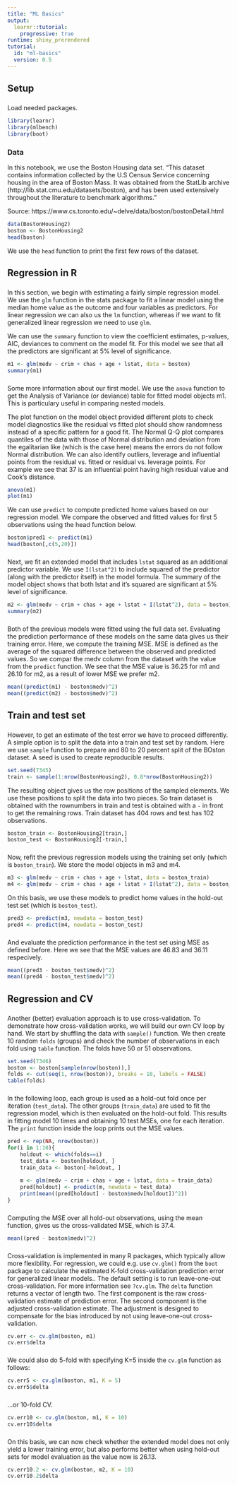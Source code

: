 ```yaml
---
title: "ML Basics"
output: 
  learnr::tutorial:
    progressive: true
runtime: shiny_prerendered
tutorial:
  id: "ml-basics"
  version: 0.5
---
```


## Setup

### 

Load needed packages.

```r
library(learnr)
library(mlbench)
library(boot)
```

### Data

In this notebook, we use the Boston Housing data set. "This dataset contains information collected by the U.S Census Service concerning housing in the area of Boston Mass. It was obtained from the StatLib archive (http://lib.stat.cmu.edu/datasets/boston), and has been used extensively throughout the literature to benchmark algorithms."

Source: https://www.cs.toronto.edu/~delve/data/boston/bostonDetail.html

```r
data(BostonHousing2)
boston <- BostonHousing2
head(boston)
```

We use the `head` function to print the first few rows of the dataset.

## Regression in R

###

In this section, we begin with estimating a fairly simple regression model. We use the `glm` function in the stats package to fit a linear model using the median home value as the outcome and four variables as predictors. For linear regression we can also us the `lm` function, whereas if we want to fit generalized linear regression we need to use `glm`.

We can use the `summary` function to view the coefficient estimates, p-values, AIC, deviances to comment on the model fit. For this model we see that all the predictors are significant at 5% level of significance.

```r
m1 <- glm(medv ~ crim + chas + age + lstat, data = boston)
summary(m1)
```

###

Some more information about our first model. We use the `anova` function to get the Analysis of Variance (or deviance) table for fitted model objects m1. This is particulary useful in comparing nested models.

The plot function on the model object provided different plots to check model diagnostics like the residual vs fitted plot should show randomness instead of a specific pattern for a good fit. The Normal Q-Q plot compares quantiles of the data with those of Normal distribution and deviation from the egalitarian like (which is the case here) means the errors do not follow Normal distribution. We can also identify outliers, leverage and influential points from the residual vs. fitted or residual vs. leverage points. For example we see that 37 is an influential point having high residual value and Cook's distance.

```r
anova(m1)
plot(m1)
```

We can use `predict` to compute predicted home values based on our regression model. We compare the observed and fitted values for first 5 observations using the head function below.

```r
boston$pred1 <- predict(m1)
head(boston[,c(5,20)])
```

###

Next, we fit an extended model that includes `lstat` squared as an additional predictor variable. We use `I(lstat^2)` to include squared of the predictor (along with the predictor itself) in the model formula. The summary of the model object shows that both lstat and it's squared are significant at 5% level of significance.

```r
m2 <- glm(medv ~ crim + chas + age + lstat + I(lstat^2), data = boston)
summary(m2)
```

###

Both of the previous models were fitted using the full data set. Evaluating the prediction performance of these models on the same data gives us their training error. Here, we compute the training MSE. MSE is defined as the average of the squared difference between the observed and predicted values. So we compar the medv column from the dataset with the value from the `predict` function. We see that the MSE value is 36.25 for m1 and 26.10 for m2, as a result of lower MSE we prefer m2.

```r
mean((predict(m1) - boston$medv)^2)
mean((predict(m2) - boston$medv)^2)
```

## Train and test set

###

However, to get an estimate of the test error we have to proceed differently. A simple option is to split the data into a train and test set by random. Here we use `sample` function to prepare and 80 to 20 percent split of the BOston dataset. A seed is used to create reproducible results.

```r
set.seed(7345)
train <- sample(1:nrow(BostonHousing2), 0.8*nrow(BostonHousing2))
```

The resulting object gives us the row positions of the sampled elements. We use these positions to split the data into two pieces. So train dataset is obtained with the rownumbers in train and test is obtained with a `-` in front to get the remaining rows. Train dataset has 404 rows and test has 102 observations.

```r
boston_train <- BostonHousing2[train,]
boston_test <- BostonHousing2[-train,]
```

###

Now, refit the previous regression models using the training set only (which is `boston_train`). We store the model objects in m3 and m4.

```r
m3 <- glm(medv ~ crim + chas + age + lstat, data = boston_train)
m4 <- glm(medv ~ crim + chas + age + lstat + I(lstat^2), data = boston_train)
```

On this basis, we use these models to predict home values in the hold-out test set (which is `boston_test`).

```r
pred3 <- predict(m3, newdata = boston_test)
pred4 <- predict(m4, newdata = boston_test)
```

###

And evaluate the prediction performance in the test set using MSE as defined before. Here we see that the MSE values are 46.83 and 36.11 respecively.

```r
mean((pred3 - boston_test$medv)^2)
mean((pred4 - boston_test$medv)^2)
```

## Regression and CV

###

Another (better) evaluation approach is to use cross-validation. To demonstrate how cross-validation works, we will build our own CV loop by hand. We start by shuffling the data with `sample()` function. We then create 10 random `folds` (groups) and check the number of observations in each fold using `table` function. The folds have 50 or 51 observations.

```r
set.seed(7346)
boston <- boston[sample(nrow(boston)),]
folds <- cut(seq(1, nrow(boston)), breaks = 10, labels = FALSE)
table(folds)
```

###

In the following loop, each group is used as a hold-out fold once per iteration (`test_data`). The other groups (`train_data`) are used to fit the regression model, which is then evaluated on the hold-out fold. This results in fitting model 10 times and obtaining 10 test MSEs, one for each iteration. The `print` function inside the loop prints out the MSE values.

```r
pred <- rep(NA, nrow(boston))
for(i in 1:10){
    holdout <- which(folds==i)
    test_data <- boston[holdout, ]
    train_data <- boston[-holdout, ]
    
    m <- glm(medv ~ crim + chas + age + lstat, data = train_data)
    pred[holdout] <- predict(m, newdata = test_data)
    print(mean((pred[holdout] - boston$medv[holdout])^2))
}
```

###

Computing the MSE over all hold-out observations, using the mean function, gives us the cross-validated MSE, which is 37.4.

```r
mean((pred - boston$medv)^2)
```

###

Cross-validation is implemented in many R packages, which typically allow more flexibility. For regression, we could e.g. use `cv.glm()` from the `boot` package to calculate the estimated K-fold cross-validation prediction error for generalized linear models.. The default setting is to run leave-one-out cross-validation. For more information see `?cv.glm`. The `delta` function returns a vector of length two. The first component is the raw cross-validation estimate of prediction error. The second component is the adjusted cross-validation estimate. The adjustment is designed to compensate for the bias introduced by not using leave-one-out cross-validation.

```r
cv.err <- cv.glm(boston, m1)
cv.err$delta
```

###

We could also do 5-fold with specifying K=5 inside the `cv.glm` function as follows:

```r
cv.err5 <- cv.glm(boston, m1, K = 5)
cv.err5$delta
```

###

...or 10-fold CV.

```r
cv.err10 <- cv.glm(boston, m1, K = 10)
cv.err10$delta
```

###

On this basis, we can now check whether the extended model does not only yield a lower training error, but also performs better when using hold-out sets for model evaluation as the value now is 26.13.

```r
cv.err10.2 <- cv.glm(boston, m2, K = 10)
cv.err10.2$delta
```